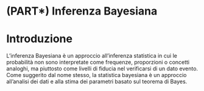 # (PART\*) Inferenza Bayesiana {.unnumbered}

# Introduzione {-}

L'inferenza Bayesiana è un approccio all'inferenza statistica in cui le probabilità non sono interpretate come frequenze, proporzioni o concetti analoghi, ma piuttosto come livelli di fiducia nel verificarsi di un dato evento. Come suggerito dal nome stesso, la statistica bayesiana è un approccio all'analisi dei dati e alla stima dei parametri basato sul teorema di Bayes. 

